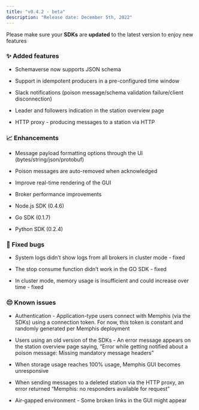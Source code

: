 ```yaml
---
title: "v0.4.2 - beta"
description: "Release date: December 5th, 2022"
---
```


<Card
  title="3- Upgrade"
  icon="file"
  href="/deployment/kubernetes/3---upgrade"
/>

Please make sure your **SDKs** are **updated** to the latest version to enjoy
new features

### ✨ Added features

- Schemaverse now supports JSON schema

- Support in idempotent producers in a pre-configured time window

- Slack notifications (poison message/schema validation failure/client
  disconnection)

- Leader and followers indication in the station overview page

- HTTP proxy - producing messages to a station via HTTP

### 📈 Enhancements

- Message payload formatting options through the UI (bytes/string/json/protobuf)

- Poison messages are auto-removed when acknowledged

- Improve real-time rendering of the GUI

- Broker performance improvements

- Node.js SDK (0.4.6)

- Go SDK (0.1.7)

- Python SDK (0.2.4)

### 🐛 Fixed bugs

- System logs didn’t show logs from all brokers in cluster mode - fixed

- The stop consume function didn’t work in the GO SDK - fixed

- In cluster mode, memory usage is insufficient and could increase over time -
  fixed

### 😔 Known issues

- Authentication - Application-type users connect with Memphis (via the SDKs)
  using a connection token. For now, this token is constant and randomly
  generated per Memphis deployment

- Users using an old version of the SDKs - An error message appears on the
  station overview page saying, “Error while getting notified about a poison
  message: Missing mandatory message headers”

- When storage usage reaches 100% usage, Memphis GUI becomes unresponsive

- When sending messages to a deleted station via the HTTP proxy, an error
  returned “Memphis: no responders available for request”

- Air-gapped environment - Some broken links in the GUI might appear
